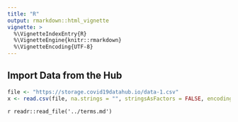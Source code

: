 ```yaml
---
title: "R"
output: rmarkdown::html_vignette
vignette: >
  %\VignetteIndexEntry{R}
  %\VignetteEngine{knitr::rmarkdown}
  %\VignetteEncoding{UTF-8}
---
```


## Import Data from the Hub

```r
file <- "https://storage.covid19datahub.io/data-1.csv"
x <- read.csv(file, na.strings = "", stringsAsFactors = FALSE, encoding = "UTF-8")
```

`r readr::read_file('../terms.md')`
